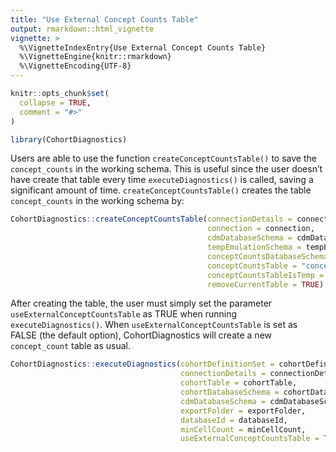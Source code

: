 ```yaml
---
title: "Use External Concept Counts Table"
output: rmarkdown::html_vignette
vignette: >
  %\VignetteIndexEntry{Use External Concept Counts Table}
  %\VignetteEngine{knitr::rmarkdown}
  %\VignetteEncoding{UTF-8}
---
```


```r
knitr::opts_chunk$set(
  collapse = TRUE,
  comment = "#>"
)
```

```r
library(CohortDiagnostics)
```

Users are able to use the function `createConceptCountsTable()` to save the `concept_counts` in the working schema. 
This is useful since the user doesn't have create that table every time `executeDiagnostics()` is called, saving a significant amount of time. `createConceptCountsTable()` creates the table `concept_counts` in the working schema by:

```r
CohortDiagnostics::createConceptCountsTable(connectionDetails = connectionDetails,
                                            connection = connection,
                                            cdmDatabaseSchema = cdmDatabaseSchema,
                                            tempEmulationSchema = tempEmulationSchema,
                                            conceptCountsDatabaseSchema = cohortDatabaseSchema,
                                            conceptCountsTable = "concept_counts",
                                            conceptCountsTableIsTemp = FALSE,
                                            removeCurrentTable = TRUE)
```

After creating the table, the user must simply set the parameter `useExternalConceptCountsTable` as TRUE when running `executeDiagnostics()`. When `useExternalConceptCountsTable` is set as FALSE (the default option), CohortDiagnostics will create a new `concept_count` table as usual. 

```r
CohortDiagnostics::executeDiagnostics(cohortDefinitionSet = cohortDefinitionSetRow,
                                      connectionDetails = connectionDetails,
                                      cohortTable = cohortTable,
                                      cohortDatabaseSchema = cohortDatabaseSchema,
                                      cdmDatabaseSchema = cdmDatabaseSchema,
                                      exportFolder = exportFolder,
                                      databaseId = databaseId,
                                      minCellCount = minCellCount,
                                      useExternalConceptCountsTable = TRUE)
```
